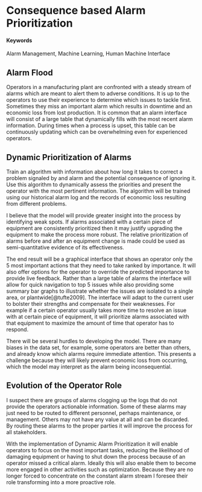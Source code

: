 # Consequence based Alarm Prioritization

#### Keywords {-}

Alarm Management, Machine Learning, Human Machine Interface

## Alarm Flood

Operators in a manufacturing plant are confronted with a steady stream of alarms which are meant to alert them to adverse conditions.  It is up to the operators to use their experience to determine which issues to tackle first.  Sometimes they miss an important alarm which results in downtime and an economic loss from lost production.  It is common that an alarm interface will consist of a large table that dynamically fills with the most recent alarm information.  During times when a process is upset, this table can be continuously updating which can be overwhelming even for experienced operators.

## Dynamic Prioritization of Alarms

Train an algorithm with information about how long it takes to correct a problem signaled by and alarm and the potential consequence of ignoring it.  Use this algorithm to dynamically assess the priorities and present the operator with the most pertinent information.  The algorithm will be trained using our historical alarm log and the records of economic loss resulting from different problems.

I believe that the model will provide greater insight into the process by identifying weak spots.  If alarms associated with a certain piece of equipment are consistently prioritized then it may justify upgrading the equipment to make the process more robust.  The relative prioritization of alarms before and after an equipment change is made could be used as semi-quantitative evidence of its effectiveness.

The end result will be a graphical interface that shows an operator only the 5 most important actions that they need to take ranked by importance.  It will also offer options for the operator to override the predicted importance to provide live feedback.  Rather than a large table of alarms the interface will allow for quick navigation to top 5 issues while also providing some summary bar graphs to illustrate whether the issues are isolated to a single area, or plantwide[@tufte2009].  The interface will adapt to the current user to bolster their strengths and compensate for their weaknesses.  For example if a certain operator usually takes more time to resolve an issue with at certain piece of equipment, it will prioritize alarms associated with that equipment to maximize the amount of time that operator has to respond.

There will be several hurdles to developing the model.  There are many biases in the data set, for example, some operators are better than others, and already know which alarms require immediate attention.  This presents a challenge because they will likely prevent economic loss from occurring, which the model may interpret as the alarm being inconsequential.

## Evolution of the Operator Role

I suspect there are groups of alarms clogging up the logs that do not provide the operators actionable information.  Some of these alarms may just need to be routed to different personnel, perhaps maintenance, or management.  Others may not have any value at all and can be discarded.  By routing these alarms to the proper parties it will improve the process for all stakeholders.

With the implementation of Dynamic Alarm Prioritization it will enable operators to focus on the most important tasks, reducing the likelihood of damaging equipment or having to shut down the process because of an operator missed a critical alarm.  Ideally this will also enable them to become more engaged in other activities such as optimization.  Because they are no longer forced to concentrate on the constant alarm stream I foresee their role transforming into a more proactive role.
